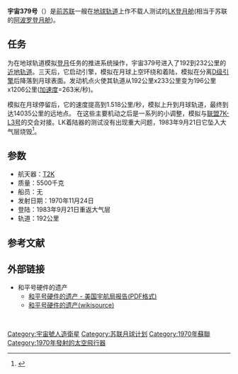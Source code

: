 {{Infobox spaceflight
| name                  = 宇宙379号
| image                 = Soviet lunar lander drawing.svg
| image_caption         = 一艘标准的LK登月舱
| mission_type          = 
| operator              = [[前苏联|前苏联]]
| website               = 
| COSPAR_ID             = 1970-099A 
| SATCAT                = 
| mission_duration      =

| spacecraft_type       = [[LK登月舱|T2K]]
| manufacturer          = 
| dry_mass              = 
| launch_mass           = 7495千克(16524磅) 
| power                 =

| launch_date           = 1970年11月24日[[协调世界时|世界时]]11点整 
| launch_rocket         = [[联合L型运载火箭|联盟-L型火箭]]  
| launch_site           = [[拜科努尔航天发射场|拜科努尔]] 31/6发射台
| launch_contractor     =

| disposal_type         = 
| deactivated           = 
| last_contact          = <!-- {{end-date|[insert date here]}} -->
| decay_date            =

| orbit_epoch           = 
| orbit_reference       = [[地心轨道|环地轨道]]
| orbit_regime          = [[近地轨道|近地轨道]]
| orbit_periapsis       = 198公里(123英里) 
| orbit_apoapsis        = 253公里(157英里)
| orbit_inclination     = 51.6 度
| orbit_eccentricity    = 0.004161
| orbit_period          = 88.7 米 
| apsis                 = 地
}}

'''宇宙379号'''（{{lang-ru|Космос 379}}）是[[前苏联|前苏联]]一艘在[[近地轨道|地球轨道]]上作不载人测试的[[LK登月舱|LK登月舱]](相当于苏联的[[阿波罗登月舱|阿波罗登月舱]])。
==任务==
为在地球轨道模拟[[登陆月球|登月]]任务的推进系统操作，宇宙379号进入了192到232公里的[[近地轨道|近地轨道]]。三天后，它启动引擎，模拟在月球上空环绕和着陆，模拟在分离[[D组级|D级引擎]]后降落到月球表面。发动机点火使其轨道从192公里x233公里变为196公里x1206公里([[ΔV|加速度]]=263米/秒)。

模拟在月球停留后，它的速度提高到1.518公里/秒，模拟上升到月球轨道，最终到达14035公里的远地点。 在这些主要机动之后是一系列的小调整，模拟与[[联盟7K-LOK号|联盟7K-L3号]]的交会对接。LK着陆器的测试没有出现重大问题，1983年9月21日它坠入大气层烧毁<ref>{{Cite web |url=http://www.astronautix.com/s/soyuz11a511l.html |title=存档副本 |access-date=2021-01-07 |archive-date=2020-01-16 |archive-url=https://web.archive.org/web/20200116042956/http://www.astronautix.com/s/soyuz11a511l.html |dead-url=no }}</ref>。

==参数==
*航天器：[[LK登月舱|T2K]] 
*质量：5500千克
*船员：无
*发射日期：1970年11月24日
*登陆：1983年9月21日重返大气层 
*轨道：192公里

==参考文献==
{{Reflist}}

==外部链接==
{{Portal|航天}}
* 和平号硬件的遗产
**[https://web.archive.org/web/20190926081306/https://www.webcitation.org/5il9QixAg?url=http%3A%2F%2Fston.jsc.nasa.gov%2Fcollections%2FTRS%2F_techrep%2FRP1357.pdf 和平号硬件的遗产 - 美国宇航局报告(PDF格式)]
**[[wikisource:Mir_Hardware_Heritage|和平号硬件的遗产(wikisource)]]
 
{{DEFAULTSORT:宇宙379号}}
[[Category:宇宙號人造衛星|Category:宇宙號人造衛星]]
[[Category:苏联月球计划|Category:苏联月球计划]]
[[Category:1970年蘇聯|Category:1970年蘇聯]]
[[Category:1970年發射的太空飛行器|Category:1970年發射的太空飛行器]]